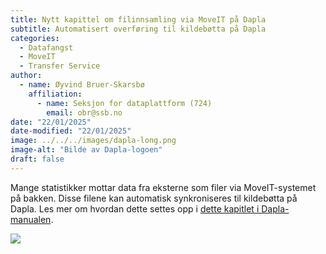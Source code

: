 ```yaml
---
title: Nytt kapittel om filinnsamling via MoveIT på Dapla
subtitle: Automatisert overføring til kildebøtta på Dapla
categories:
  - Datafangst
  - MoveIT
  - Transfer Service
author:
  - name: Øyvind Bruer-Skarsbø
    affiliation: 
      - name: Seksjon for dataplattform (724)
        email: obr@ssb.no
date: "22/01/2025"
date-modified: "22/01/2025"
image: ../../../images/dapla-long.png
image-alt: "Bilde av Dapla-logoen"
draft: false
---
```


Mange statistikker mottar data fra eksterne som filer via MoveIT-systemet på bakken. Disse filene kan automatisk synkroniseres til kildebøtta på Dapla. Les mer om hvordan dette settes opp i [dette kapitlet i Dapla-manualen](../../../statistikkere/filinnsamling-moveit.qmd).

![](../../../images/moveit.png)
